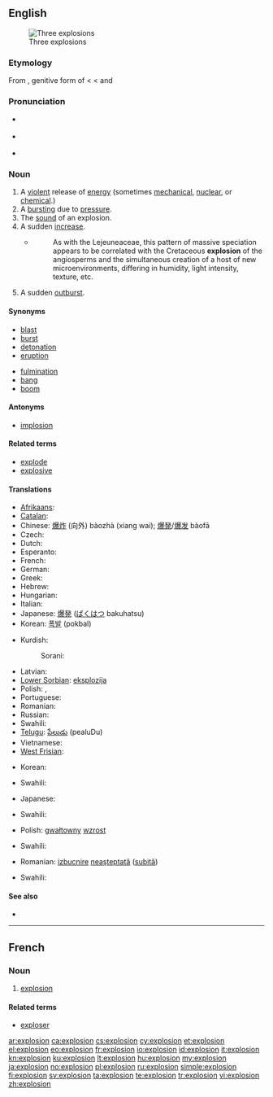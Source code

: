 ==English==
[[Image:Explosions.jpg|thumb|Three explosions]]

===Etymology===
From {{etyl|la}} {{term|explosionis|explōsiōnis|lang=la}}, genitive form of {{term|explosio|explōsio|lang=la}} < {{term|explodo|explōdo|I drive out by clapping|lang=la}} < {{term|ex-|lang=la}} and {{term|plodo|plōdo|I clap or strike|lang=la}}

===Pronunciation===
* {{a|RP}} {{IPA|/ɪkˈspləʊ.ʒən/}}
* {{a|US}} {{IPA|/ɛkˈsploʊ.ʒən/}}
* {{audio|en-us-explosion.ogg|Audio (US)}}

===Noun===
{{en-noun}}

# A [[violent]] release of [[energy]] (sometimes [[mechanical]], [[nuclear]], or [[chemical]].)
# A [[burst]]ing due to [[pressure]].
# The [[sound]] of an explosion.
# A sudden [[increase]].
#* {{RQ:Schuster Hepaticae V|3-4}}
#*: As with the Lejeuneaceae, this pattern of massive speciation appears to be correlated with the Cretaceous '''explosion''' of the angiosperms and the simultaneous creation of a host of new microenvironments, differing in humidity, light intensity, texture, etc.
# A sudden [[outburst]].

====Synonyms====
{{top2}}
* [[blast]]
* [[burst]]
* [[detonation]]
* [[eruption]]
{{mid2}}
* [[fulmination]]
* [[bang]]
* [[boom]]
{{bottom}}

====Antonyms====
* [[implosion]]

====Related terms====
* [[explode]]
* [[explosive]]

====Translations====
{{trans-top|a violent release of energy}}
* [[Afrikaans]]: {{t-|af|ontploffing|xs=Afrikaans}}
* [[Catalan]]: {{t|ca|explosió |f}}
* Chinese: [[爆炸]] (向外) bàozhà (xiang wai); [[爆発]]/[[爆发]] bàofā
* Czech: {{t-|cs|výbuch|m}}
* Dutch: {{t+|nl|explosie}}
* Esperanto: {{t-|eo|eksplodo|xs=Esperanto}}
* French: {{t+|fr|explosion|f}}
* German: {{t+|de|Explosion|f}}
* Greek: {{t+|el|έκρηξη}}
* Hebrew: {{t+|he|פיצוץ}}
* Hungarian: {{t+|hu|robbanás}}
* Italian: {{t+|it|esplosione|f}}
* Japanese: [[爆発]] ([[ばくはつ]] bakuhatsu)
* Korean: [[폭발]] (pokbal)
{{trans-mid}}
* Kurdish:
*: Sorani: {{t|ku|ته‌قاندن|tr=taqAndin|sc=ku-Arab}}
* Latvian: {{t|lv|sprādziens|m}}
* [[Lower Sorbian]]: [[eksplozija]] {{f}}
* Polish: {{t-|pl|wybuch|m}}, {{t-|pl|eksplozja|f}}
* Portuguese: {{t+|pt|explosão}}
* Romanian: {{t|ro|explozie|f}}
* Russian: {{t|ru|взрыв|tr=vzryv}}
* Swahili: {{t+|sw|mlipuko|xs=Swahili}}
* [[Telugu]]: [[పేలుడు]] (pealuDu)
* Vietnamese: {{t|vi|nổ|xs=Vietnamese}}
* [[West Frisian]]: {{t-|fy|ûntploffing|n|xs=West Frisian}}
{{trans-bottom}}
{{trans-top|a bursting due to pressure}}
* Korean: {{t|ko|폭발|tr=pʰok.p’al|sc=Kore}}
{{trans-mid}}
* Swahili: {{t+|sw|mlipuko|xs=Swahili}}
{{trans-bottom}}
{{trans-top|the sound of an explosion}}
* Japanese: {{t|ja|爆発音|tr=ばくはつおん bakuhatsuon|sc=Jpan}}
{{trans-mid}}
* Swahili: {{t+|sw|mlipuko|xs=Swahili}}
{{trans-bottom}}
{{trans-top|a sudden increase}}
* Polish: [[gwałtowny]] [[wzrost]]
{{trans-mid}}
* Swahili: {{t+|sw|mlipuko|xs=Swahili}}
{{trans-bottom}}
{{trans-top|a sudden outburst}}
* Romanian: [[izbucnire]] [[neaşteptat]]ă ([[subit]]ă) {{f}}
{{trans-mid}}
* Swahili: {{t+|sw|mlipuko|xs=Swahili}}
{{trans-bottom}}

====See also====
* {{pedia}}

----

==French==

===Noun===
{{fr-noun|f}}

# [[#English|explosion]]

====Related terms====
* [[exploser]]

[[ar:explosion]]
[[ca:explosion]]
[[cs:explosion]]
[[cy:explosion]]
[[et:explosion]]
[[el:explosion]]
[[eo:explosion]]
[[fr:explosion]]
[[io:explosion]]
[[id:explosion]]
[[it:explosion]]
[[kn:explosion]]
[[ku:explosion]]
[[lt:explosion]]
[[hu:explosion]]
[[my:explosion]]
[[ja:explosion]]
[[no:explosion]]
[[pl:explosion]]
[[ru:explosion]]
[[simple:explosion]]
[[fi:explosion]]
[[sv:explosion]]
[[ta:explosion]]
[[te:explosion]]
[[tr:explosion]]
[[vi:explosion]]
[[zh:explosion]]